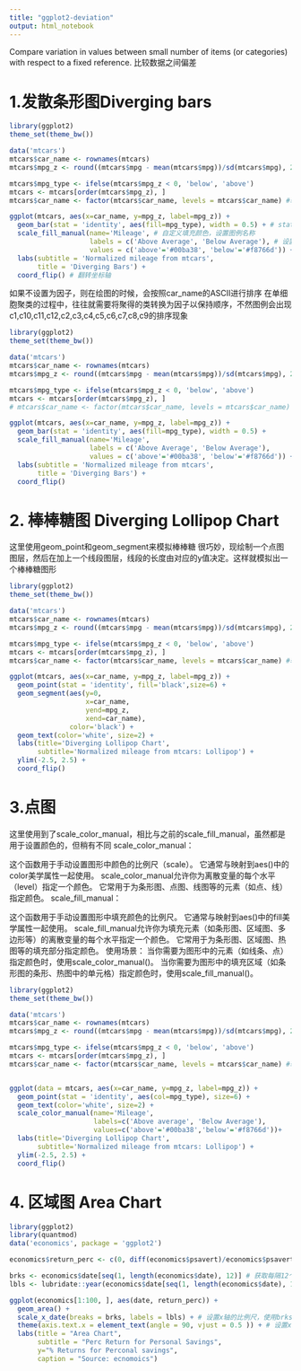 ```yaml
---
title: "ggplot2-deviation"
output: html_notebook
---
```


Compare variation in values between small number of items (or categories) with respect to a fixed reference.
比较数据之间偏差

# 1.发散条形图Diverging bars
```r
library(ggplot2)
theme_set(theme_bw())

data('mtcars')
mtcars$car_name <- rownames(mtcars)
mtcars$mpg_z <- round((mtcars$mpg - mean(mtcars$mpg))/sd(mtcars$mpg), 2)

mtcars$mpg_type <- ifelse(mtcars$mpg_z < 0, 'below', 'above')
mtcars <- mtcars[order(mtcars$mpg_z), ]
mtcars$car_name <- factor(mtcars$car_name, levels = mtcars$car_name) #转换为因子，可以确保顺序不变

ggplot(mtcars, aes(x=car_name, y=mpg_z, label=mpg_z)) +
  geom_bar(stat = 'identity', aes(fill=mpg_type), width = 0.5) + # stat设置为identity表示直接使用原数据，不经过任何统计学变换
  scale_fill_manual(name='Mileage', # 自定义填充颜色，设置图例名称
                    labels = c('Above Average', 'Below Average'), # 设置图例标签
                    values = c('above'='#00ba38', 'below'='#f8766d')) + # 设置颜色映射
  labs(subtitle = 'Normalized mileage from mtcars',
       title = 'Diverging Bars') +
  coord_flip() # 翻转坐标轴
```
如果不设置为因子，则在绘图的时候，会按照car_name的ASCII进行排序
在单细胞聚类的过程中，往往就需要将聚得的类转换为因子以保持顺序，不然图例会出现c1,c10,c11,c12,c2,c3,c4,c5,c6,c7,c8,c9的排序现象
```r
library(ggplot2)
theme_set(theme_bw())

data('mtcars')
mtcars$car_name <- rownames(mtcars)
mtcars$mpg_z <- round((mtcars$mpg - mean(mtcars$mpg))/sd(mtcars$mpg), 2)

mtcars$mpg_type <- ifelse(mtcars$mpg_z < 0, 'below', 'above')
mtcars <- mtcars[order(mtcars$mpg_z), ]
# mtcars$car_name <- factor(mtcars$car_name, levels = mtcars$car_name) #转换为因子，可以确保顺序不变

ggplot(mtcars, aes(x=car_name, y=mpg_z, label=mpg_z)) +
  geom_bar(stat = 'identity', aes(fill=mpg_type), width = 0.5) +
  scale_fill_manual(name='Mileage',
                    labels = c('Above Average', 'Below Average'),
                    values = c('above'='#00ba38', 'below'='#f8766d')) +
  labs(subtitle = 'Normalized mileage from mtcars',
       title = 'Diverging Bars') +
  coord_flip()
```

# 2. 棒棒糖图 Diverging Lollipop Chart
这里使用geom_point和geom_segment来模拟棒棒糖
很巧妙，现绘制一个点图图层，然后在加上一个线段图层，线段的长度由对应的y值决定。这样就模拟出一个棒棒糖图形
```r
library(ggplot2)
theme_set(theme_bw())

data('mtcars')
mtcars$car_name <- rownames(mtcars)
mtcars$mpg_z <- round((mtcars$mpg - mean(mtcars$mpg))/sd(mtcars$mpg), 2)

mtcars$mpg_type <- ifelse(mtcars$mpg_z < 0, 'below', 'above')
mtcars <- mtcars[order(mtcars$mpg_z), ]
mtcars$car_name <- factor(mtcars$car_name, levels = mtcars$car_name) #转换为因子，可以确保顺序不变

ggplot(mtcars, aes(x=car_name, y=mpg_z, label=mpg_z)) +
  geom_point(stat = 'identity', fill='black',size=6) +
  geom_segment(aes(y=0,
                   x=car_name,
                   yend=mpg_z,
                   xend=car_name),
               color='black') +
  geom_text(color='white', size=2) +
  labs(title='Diverging Lollipop Chart',
       subtitle='Normalized mileage from mtcars: Lollipop') +
  ylim(-2.5, 2.5) +
  coord_flip()

```

# 3.点图
这里使用到了scale_color_manual，相比与之前的scale_fill_manual，虽然都是用于设置颜色的，但稍有不同
scale_color_manual：

这个函数用于手动设置图形中颜色的比例尺（scale）。
它通常与映射到aes()中的color美学属性一起使用。
scale_color_manual允许你为离散变量的每个水平（level）指定一个颜色。
它常用于为条形图、点图、线图等的元素（如点、线）指定颜色。
scale_fill_manual：

这个函数用于手动设置图形中填充颜色的比例尺。
它通常与映射到aes()中的fill美学属性一起使用。
scale_fill_manual允许你为填充元素（如条形图、区域图、多边形等）的离散变量的每个水平指定一个颜色。
它常用于为条形图、区域图、热图等的填充部分指定颜色。
使用场景：
当你需要为图形中的元素（如线条、点）指定颜色时，使用scale_color_manual()。
当你需要为图形中的填充区域（如条形图的条形、热图中的单元格）指定颜色时，使用scale_fill_manual()。
```r
library(ggplot2)
theme_set(theme_bw())

data('mtcars')
mtcars$car_name <- rownames(mtcars)
mtcars$mpg_z <- round((mtcars$mpg - mean(mtcars$mpg))/sd(mtcars$mpg), 2)

mtcars$mpg_type <- ifelse(mtcars$mpg_z < 0, 'below', 'above')
mtcars <- mtcars[order(mtcars$mpg_z), ]
mtcars$car_name <- factor(mtcars$car_name, levels = mtcars$car_name) #转换为因子，可以确保顺序不变


ggplot(data = mtcars, aes(x=car_name, y=mpg_z, label=mpg_z)) +
  geom_point(stat = 'identity', aes(col=mpg_type), size=6) +
  geom_text(color='white', size=2) +
  scale_color_manual(name='Mileage',
                     labels=c('Above average', 'Below Average'),
                     values=c('above'='#00ba38','below'='#f8766d'))+
  labs(title='Diverging Lollipop Chart',
       subtitle='Normalized mileage from mtcars: Lollipop') +
  ylim(-2.5, 2.5) +
  coord_flip()
```

# 4. 区域图 Area Chart
```r
library(ggplot2)
library(quantmod)
data('economics', package = 'ggplot2')

economics$return_perc <- c(0, diff(economics$psavert)/economics$psavert[-length(economics$psavert)])

brks <- economics$date[seq(1, length(economics$date), 12)] # 获取每隔12个月的日期
lbls <- lubridate::year(economics$date[seq(1, length(economics$date), 12)]) # 获取断点中的年份信息，这个包的year函数专门用于获取特定格式下的年份

ggplot(economics[1:100, ], aes(date, return_perc)) +
  geom_area() +
  scale_x_date(breaks = brks, labels = lbls) + # 设置x轴的比例尺，使用brks作为断点，lbls作为标签。
  theme(axis.text.x = element_text(angle = 90, vjust = 0.5 )) + # 设置x轴文本的角度为90度，使标签垂直显示。
  labs(title = "Area Chart",
       subtitle = "Perc Return for Personal Savings",
       y="% Returns for Perconal savings",
       caption = "Source: ecnomoics")
```






